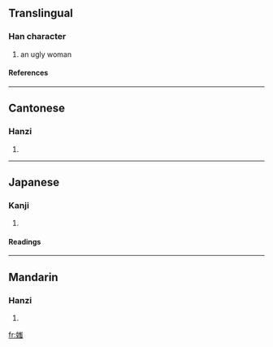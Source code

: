 ==Translingual==
===Han character===
{{Han char|rn=38|rad=女|as=10|sn=13|four=4743<sub>6</sub>|canj=女山一戈 (VUMI)}}
# an ugly woman
====References====
{{Han ref|kx=0268.110|dkj=06579|dj=0535.330|hdz=21074.100|uh=5AB8|ud=23224|bh=DCF7|bd=56567}}
----
==Cantonese==
===Hanzi===
{{yue-hanzi|jyut=|y=chi1}}
# {{defn|Cantonese}}
----
==Japanese==
===Kanji===
{{ja-kanji|grade=|rs=女10}}
# {{defn|Japanese}} 
====Readings====
{{ja-readings|on=[[し]] (shi)|kun=[[あなどる]] (anadoru), [[おろか]] (oroka), [[みにくい]] (minikui), [[みだる]] (midaru)}}
----
==Mandarin==
===Hanzi===
{{cmn-hanzi|pin=[[chī]] (chi1)|wg=ch'ih<sup>1</sup>}}
# {{defn|Mandarin}}

[[fr:媸]]